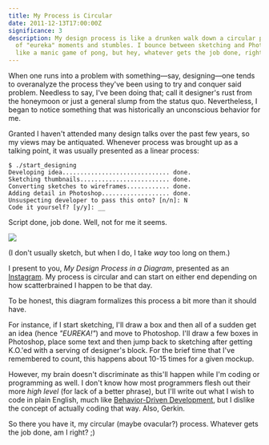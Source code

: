 ```yaml
---
title: My Process is Circular
date: 2011-12-13T17:00:00Z
significance: 3
description: My design process is like a drunken walk down a circular path, full
  of "eureka" moments and stumbles. I bounce between sketching and Photoshop
  like a manic game of pong, but hey, whatever gets the job done, right?
---
```


When one runs into a problem with something—say, designing—one tends to overanalyze the process they've been using to try and conquer said problem. Needless to say, I've been doing that; call it designer's rust from the honeymoon or just a general slump from the status quo. Nevertheless, I began to notice something that was historically an unconscious behavior for me.

Granted I haven't attended many design talks over the past few years, so my views may be antiquated. Whenever process was brought up as a talking point, it was usually presented as a linear process:

```shell
$ ./start_designing
Developing idea.............................. done.
Sketching thumbnails......................... done.
Converting sketches to wireframes............ done.
Adding detail in Photoshop................... done.
Unsuspecting developer to pass this onto? [n/n]: N
Code it yourself? [y/y]: __
```

Script done, job done. Well, not for me it seems.

[![](/journal/2011/my-process-is-circular/mpicsketch.jpg)][1]

(I don't usually sketch, but when I do, I take _way_ too long on them.)

I present to you, _My Design Process in a Diagram_, presented as an [Instagram][1]. My process is circular and can start on either end depending on how scatterbrained I happen to be that day.

To be honest, this diagram formalizes this process a bit more than it should have.

For instance, if I start sketching, I'll draw a box and then all of a sudden get an idea (hence _"EUREKA!"_) and move to Photoshop. I'll draw a few boxes in Photoshop, place some text and then jump back to sketching after getting K.O.'ed with a serving of designer's block. For the brief time that I've remembered to count, this happens about 10-15 times for a given mockup.

However, my brain doesn't discriminate as this'll happen while I'm coding or programming as well. I don't know how most programmers flesh out their more _high level_ (for lack of a better phrase), but I'll write out what I wish to code in plain English, much like [Behavior-Driven Development][2], but I dislike the concept of actually coding that way. Also, Gerkin.

So there you have it, my circular (maybe ovacular?) process. Whatever gets the job done, am I right? ;)

[1]: http://instagr.am/p/ZBZsW/
[2]: http://en.wikipedia.org/wiki/Behavior_Driven_Development
